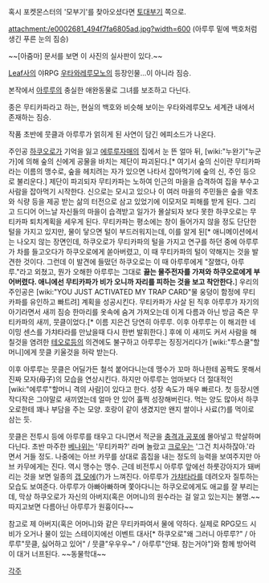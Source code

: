 혹시 포켓몬스터의 '모부기'를 찾아오셨다면 [[토대부기]] 쪽으로.

attachment:/e0002681_494f7fa6805ad.jpg?width=600
(아루루 밑에 백호처럼 생긴 푸른 눈의 짐승)

~~[아줌마] 문서를 보면 이 사진의 실사판이 있다.~~

[[Leaf]]사의 야RPG [[우타와레루모노]]의 등장인물...이 아니라 짐승.

본작에서 [[아루루]]의 충실한 애완동물로 그녀를 보조하고 다닌다.

종은 무티카파라고 하는, 현실의 백호와 비슷해 보이는 우타와레루모노 세계관 내에서 존재하는 짐승.

작품 초반에 뭇클과 아루루가 얽히게 된 사연이 담긴 에피소드가 나온다. 

주인공 [[하쿠오로]]가 기억을 잃고 [[에루루]]자매의 집에서 눈 뜬 얼마 뒤, [wiki:"누완기"누군가]에 의해 숲의 신에게 공물을 바치는 제단이 파괴된다.[* 여기서 숲의 신이란 무티카파라는 이름의 맹수로, 숲을 헤치려는 자가 있으면 나타서 잡아먹기에 숲의 신, 주인 등으로 불리운다.] 제단이 파괴되자 무티카파는 노하여 인근의 마을을 습격하여 집을 부수고 사람을 잡아먹기 시작한다. 신으로는 모시고 있으나 이 여러 마을의 주민들은 숲을 약초와 식량 등을 제공 받는 삶의 터전으로 삼고 있었기에 이모저모 피해를 받게 된다. 그리고 드디어 어느날 자신들의 마을이 습격받고 일가가 몰살되자 보다 못한 하쿠오로는 무티카파 퇴치계획을 세우게 된다. 무티카파는 평소에는 창이 들어가지 않을 정도 단단한 털을 가지고 있지만, 물이 닿으면 털이 부드러워지는데, 이를 알게 된[* 애니메이션에서는 나오지 않는 장면인데, 하쿠오로가 무티카파의 털을 가지고 연구를 하던 중에 아루루가 차를 들고오다가 하쿠오로에게 쏟아버렸고, 이 때 무티카파의 털이 약해지는 것을 발견한 것이다. 그런데 이 발견에 들떴던 하쿠오로는 이 때 아루루에게 "잘했다, 아루루."라고 외쳤고, 뭔가 오해한 아루루는 그대로 '''끓는 물주전자를 가져와 하쿠오로에게 부어버렸다. 애니에선 무티카파가 비가 오니까 자리를 피하는 것을 보고 착안한다.'''] 우리의 주인공은 [wiki:"YOU JUST ACTIVATED MY TRAP CARD"물 웅덩이 함정에 무티카파를 유인하고 빠트려] 계획을 성공시킨다. 무티카파가 사살 된 직후 아루루가 자기의 아기라면서 새끼 짐승 한마리를 옷속에 숨겨 가져오는데 이게 다름과 아닌 방금 죽은 무티카파의 새끼, 뭇클이었다.[* 이름 지은건 당연히 아루루. 이후 아루루는 이 해괴한 네이밍 센스를 가챠타라를 만났을때 다시 한번 발휘한다.] 후에 이 새끼도 커서 사람을 해칠것을 염려한 [[테오로]]등의 의견에도 불구하고 아루루는 징징거리다가 [wiki:"투스쿨"할머니]에게 뭇클 키울것을 허락 받는다.

이후 아루루는 뭇클은 어딜가든 철석 붙어다니는데 맹수가 꼬마 하나한테 꼼짝도 못해서 진짜 모자(母子)의 모습을 연상시킨다. 하지만 아루루는 엄마보다 더 절대적인 [wiki:"에루루"할머니 격의 사람]이 있다고 한다. 성장 속도가 매우 빠르다. 첫 등장시엔 작디작은 그야말로 새끼였는데 얼마 안 있어 훌쩍 성장해버린다. 먹는 양도 많아서 하쿠오로한테 꽤나 부담을 주는 모양. 호랑이 같이 생겼지만 왠지 쌀이나 사료(?)를 먹이로 삼는 듯.

뭇클은 전투시 등에 아루루를 태우고 다니면서 적군을 [[충격과 공포]]에 몰아넣고 학살하며 다닌다. 초반 마주한 [[베나위]]는 '무티카파?' 라며 놀랐고 [[크로우]]는 '그건 치사하잖아.'라면서 거들 정도. 나중에는 아브 카무를 상대로 흠집을 내는 정도의 능력을 보여주지만 아브 카무에게는 진다. 역시 맹수는 맹수. 근데 비전투시 아루루 앞에선 하룻강아지가 돼버리는 것을 보면 일종의 [[갭 모에]](?)가 느껴진다. 아루루가 [[가챠타라]]를 데려오자 질투하는 모습도 보여준다. 아루루가 아빠아빠하며 쫓아다니는 하쿠오로에게도 애교를 잘 부리는데, 막상 하쿠오로가 자신의 아버지(혹은 어머니)의 원수라는 걸 알고 있는지는 불명.~~따지고보면 다름아닌 아루루가 원흉이다~~

참고로 제 아버지(혹은 어머니)와 같은 무티카파여서 물에 약하다. 실제로 RPG모드 시 비가 오거나 물이 있는 스테이지에선 이벤트 대사[* 하쿠오로"왜 그러니 아루루?" / 아루루"뭇클, 싫어하고 있어" / 뭇클"우우우~" / 아루루"안돼. 참는거야"]와 함께 방어력이 대거 너프된다. ~~동물학대~~

[[각주]]
